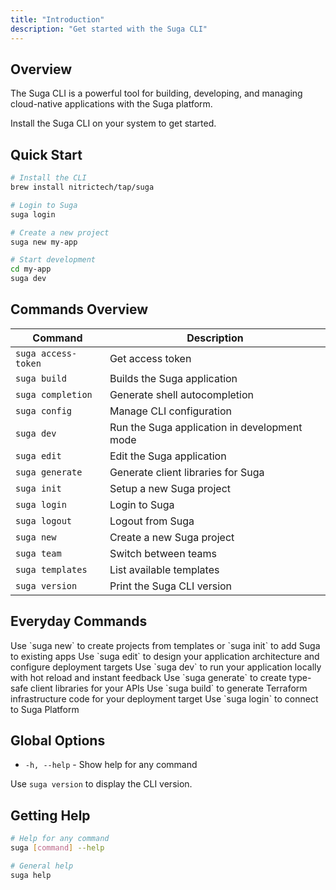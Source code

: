 ```yaml
---
title: "Introduction"
description: "Get started with the Suga CLI"
---
```


## Overview

The Suga CLI is a powerful tool for building, developing, and managing cloud-native applications with the Suga platform.

<Card title="Install Suga CLI" icon="download" href="/installation" horizontal>
  Install the Suga CLI on your system to get started.
</Card>

## Quick Start

```bash
# Install the CLI
brew install nitrictech/tap/suga

# Login to Suga
suga login

# Create a new project
suga new my-app

# Start development
cd my-app
suga dev
```

## Commands Overview

| Command             | Description                                  |
| ------------------- | -------------------------------------------- |
| `suga access-token` | Get access token                             |
| `suga build`        | Builds the Suga application                  |
| `suga completion`   | Generate shell autocompletion                |
| `suga config`       | Manage CLI configuration                     |
| `suga dev`          | Run the Suga application in development mode |
| `suga edit`         | Edit the Suga application                    |
| `suga generate`     | Generate client libraries for Suga           |
| `suga init`         | Setup a new Suga project                     |
| `suga login`        | Login to Suga                                |
| `suga logout`       | Logout from Suga                             |
| `suga new`          | Create a new Suga project                    |
| `suga team`         | Switch between teams                         |
| `suga templates`    | List available templates                     |
| `suga version`      | Print the Suga CLI version                   |

## Everyday Commands

<CardGroup cols={2}>
  <Card title="Create Projects" icon="folder" href="/cli/new">
    Use `suga new` to create projects from templates or `suga init` to add Suga
    to existing apps
  </Card>
  <Card title="Visual Editor" icon="pencil-ruler" href="/cli/edit">
    Use `suga edit` to design your application architecture and configure
    deployment targets
  </Card>
  <Card title="Local Development" icon="play" href="/cli/dev">
    Use `suga dev` to run your application locally with hot reload and instant
    feedback
  </Card>
  <Card title="Generate Clients" icon="code" href="/cli/generate">
    Use `suga generate` to create type-safe client libraries for your APIs
  </Card>
  <Card title="Build Terraform" icon="hammer" href="/cli/build">
    Use `suga build` to generate Terraform infrastructure code for your
    deployment target
  </Card>
  <Card title="Team Authentication" icon="key" href="/cli/login">
    Use `suga login` to connect to Suga Platform
  </Card>
</CardGroup>

## Global Options

- `-h, --help` - Show help for any command

Use `suga version` to display the CLI version.

## Getting Help

```bash
# Help for any command
suga [command] --help

# General help
suga help
```
